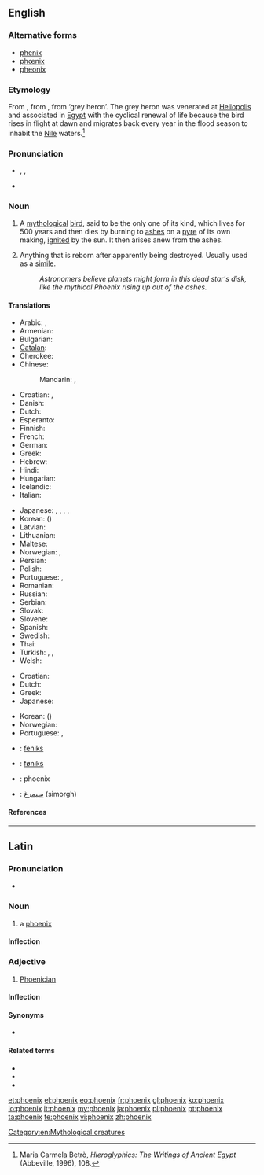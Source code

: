 {{also|Phoenix}}
==English==
{{wikipedia}}

===Alternative forms===
* [[phenix]]
* [[phœnix]]
* [[pheonix]]

===Etymology===
From {{etyl|la}} {{term|phoenix|phoenīx|lang=la}}, from {{etyl|grc}} {{term|sc=polytonic|φοῖνιξ|tr=phoĩnix|lang=grc}}, from {{etyl|egy}} {{term|bnw|tr=boinu|lang=egy}} ‘grey heron’. The grey heron was venerated at [[Heliopolis]] and associated in [[Egypt]] with the cyclical renewal of life because the bird rises in flight at dawn and migrates back every year in the flood season to inhabit the [[Nile]] waters.<ref>Maria Carmela Betrò, ''Hieroglyphics: The Writings of Ancient Egypt'' (Abbeville, 1996), 108.</ref>

===Pronunciation===
* {{enPR|fē'nĭks}}, {{IPA|/ˈfiːnɪks/}}, {{SAMPA|/"fi:nIks/}}
* {{rhymes|iːnɪks}}

===Noun===
{{en-noun|phoenix|pl2=phoenixes}}

# {{mythology}} A [[mythological]] [[bird]], said to be the only one of its kind, which lives for 500 years and then dies by burning to [[ash]]es on a [[pyre]] of its own making, [[ignite]]d by the sun.  It then arises anew from the ashes.
# {{figuratively}} Anything that is reborn after apparently being destroyed. Usually used as a [[simile]].
#: ''Astronomers believe planets might form in this dead star's disk, like the mythical Phoenix rising up out of the ashes.''

====Translations====
{{trans-top|mythological bird}}
* Arabic: {{t|ar|عنقاء|tr=3anqaa'|sc=Arab}}, {{t|ar|فينيكس|tr=finiks|sc=Arab}}
* Armenian: {{t-|hy|փյունիկ|tr=p’yunik}}
* Bulgarian: {{t-|bg|феникс|m|tr=feniks}}
* [[Catalan]]: {{t|ca|fènix|m}}
* Cherokee: {{t|chr|ᏧᎴᎯᏌᏅᎯ|sc=Cher|xs=Cherokee}}
* Chinese:
*: Mandarin: {{t|zh|鳳凰|sc=Hani}}, {{t|zh|凤凰|tr=fènghuáng|sc=Hani}}
* Croatian: {{t-|hr|feniks|m|alt=féniks}}, {{t+|hr|žar-ptica|f|alt=žȃr-ptȉca}}
* Danish: {{t-|da|føniks|c}}
* Dutch: {{t-|nl|feniks|m}}
* Esperanto: {{t-|eo|fenikso|xs=Esperanto}}
* Finnish: {{t-|fi|feeniks}}
* French: {{t+|fr|phénix|m}}
* German: {{t+|de|Phönix}}
* Greek: {{t+|el|φοίνικας|m|tr=foínikas}}
* Hebrew: {{t|he|עוף החול}}
* Hindi: {{t|hi|अमरपक्षी|tr=amarapakṣī|xs=Hindi}}
* Hungarian: {{t|hu|főnix}}
* Icelandic: {{t-|is|fönix|m}}
* Italian: {{t-|it|fenice|f}}
{{trans-mid}}
* Japanese: {{t|ja|鳳凰|tr=ほうおう, hōō|sc=Jpan}}, {{t|ja|朱雀|tr=すざく, suzaku|sc=Jpan}}, {{t|ja|不死鳥|tr=ふしちょう, fushichō|sc=Jpan}}, {{t|ja|火の鳥|tr=ひのとり, hinotori|sc=Jpan}}, {{t|ja|フェニックス|tr=fenikkusu|sc=Jpan}}
* Korean: {{t|ko|불사조|tr=bulsajo|sc=Kore}} ({{t|ko|不死鳥|sc=Kore}})
* Latvian: {{t|lv|fēnikss|xs=Latvian}}
* Lithuanian: {{t|lt|feniksas|m|xs=Lithuanian}}
* Maltese: {{t-|mt|Feniċju|xs=Maltese}}
* Norwegian: {{t+|no|føniks|m}}, {{t-|no|ildfugl|m}}
* Persian: {{t|fa|ققنوس|tr=qaqnus|sc=fa-Arab}}
* Polish: {{t-|pl|feniks|m}}
* Portuguese: {{t|pt|fênix|f}} {{qualifier|Brazil}}, {{t|pt|fénix|f}} {{qualifier|Portugal}}
* Romanian: {{t-|ro|fenix|m}}
* Russian: {{t+|ru|феникс|m|tr=féniks}}
* Serbian: {{t-|sr|žar-ptica|f}}
* Slovak: {{t-|sk|fénix|m}}
* Slovene: {{t+|sl|feniks|m}}
* Spanish: {{t+|es|fénix|m}}
* Swedish: {{t+|sv|fenix|c}}
* Thai: {{t|th|นกฟีนิกซ์}}
* Turkish: {{t|tr|Anka}}, {{t|tr|Zümrüdüanka}}, {{t|tr|Simurg}}
* Welsh: {{t|cy|ffenics|m}}
{{trans-bottom}}

{{trans-top|anything reborn after apparently being destroyed}}
* Croatian: {{t-|hr|feniks|m|alt=féniks}}
* Dutch: {{t-|nl|feniks|m}}
* Greek: {{t|el|φοίνικας|m|tr=foínikas|sc=Grek}}
* Japanese: {{t|ja|不死鳥|tr=ふしちょう, fushichō|sc=Jpan}}
{{trans-mid}}
* Korean: {{t|ko|불사조|tr=bulsajo|sc=Kore}} ({{t|ko|不死鳥|sc=Kore}})
* Norwegian: {{t+|no|føniks|m}}
* Portuguese: {{t|pt|fênix|f}} {{qualifier|Brazil}}, {{t|pt|fénix|f}} {{qualifier|Portugal}}
{{trans-bottom}}

{{checktrans-top}}
* {{ttbc|af}}: [[feniks]]
* {{ttbc|fo}}: [[føniks]]
{{trans-mid}}
* {{ttbc|id}}: phoenix
* {{ttbc|fa}}: [[سیمرغ]] (simorgh)
{{trans-bottom}}

====References====
<references/>

[[Category:en:Mythological creatures]]

----

==Latin==

===Pronunciation===
* {{a|Classical}} {{IPA|/ˈpʰoi.niːks/|lang=la}}

===Noun===
{{la-noun|phoenīx|phoenicis|phoenīcis|f|third}}

# a [[#English|phoenix]]

====Inflection====
{{la-decl-3rd-PAR|phoenix|phoenīx|phoenic|phoenīc}}

===Adjective===
{{la-adj-3rd-1E|phoenīx|phoenicis|phoenīcis}}

# [[Phoenician]]

====Inflection====
{{la-decl-3rd-1E-PAR|phoenix|phoenīx|phoenic|phoenīc}}

====Synonyms====
* {{sense|Phoenician}} {{l|la|phoenicius|phoenīcius}}

====Related terms====
* {{l|la|Phoenicia|Phoenīcia}}
* {{l|la|phoenicius|phoenīcius}}
* {{l|la|phoenix|phoenīx}}

[[et:phoenix]]
[[el:phoenix]]
[[eo:phoenix]]
[[fr:phoenix]]
[[gl:phoenix]]
[[ko:phoenix]]
[[io:phoenix]]
[[it:phoenix]]
[[my:phoenix]]
[[ja:phoenix]]
[[pl:phoenix]]
[[pt:phoenix]]
[[ta:phoenix]]
[[te:phoenix]]
[[vi:phoenix]]
[[zh:phoenix]]